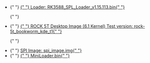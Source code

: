 
<ul>
  <li style={{ display: `${props.loader ? "block" : "none"}` }}>
    {" "}
    <a href="https://dl.radxa.com/rock5/sw/images/loader/rock-5b/release/rk3588_spl_loader_v1.15.113.bin">
      {" "}
      Loader: RK3588_SPL_Loader_v1.15.113.bin{" "}
    </a>
  </li>

{" "}

<li style={{ display: `${props.rock5t_system_img_61 ? "block" : "none"}` }}>
  {" "}
  <a href="https://github.com/radxa-build/rock-5t/releases/download/rsdk-t1/rock-5t_bookworm_kde_t1.output.img.xz">
    {" "}
    ROCK 5T Desktop Image (6.1 Kernel) Test version: rock-5t_bookworm_kde_t1{" "}
  </a>
</li>

{" "}

  <li style={{ display: `${props.spi_img ? "block" : "none"}` }}>
    {" "}
    <a
      href="https://dl.radxa.com/rock5/sw/images/loader/rock-5t/release/rock-5t-spi-image-gd1cf491-20240523.img"
      alt="spi image"
    >
      SPI Image: spi_image.img{" "}
    </a>
  </li>
  <li style={{ display: `${props.miniloader ? "block" : "none"}` }}>
    {" "}
    <a
      href="https://dl.radxa.com/rock5/5itx/images/MiniLoaderAll.bin"
      alt="MiniLoader"
    >
      {" "}
      MiniLoader.bin{" "}
    </a>
  </li>
</ul>
